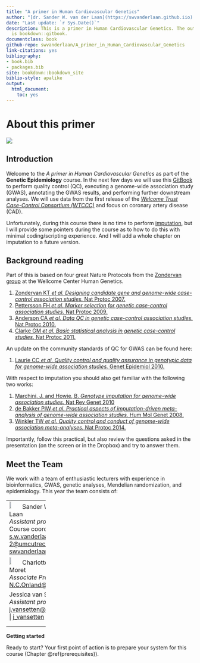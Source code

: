 ```yaml
--- 
title: "A primer in Human Cardiovascular Genetics"
author: "[dr. Sander W. van der Laan](https://swvanderlaan.github.iio) | [swvanderlaan](https://www.twitter.com/swvanderlaan)"
date: "Last update: `r Sys.Date()`"
description: This is a primer in Human Cardiovascular Genetics. The output format for this example
  is bookdown::gitbook.
documentclass: book
github-repo: swvanderlaan/A_primer_in_Human_Cardiovascular_Genetics
link-citations: yes
bibliography:
- book.bib
- packages.bib
site: bookdown::bookdown_site
biblio-style: apalike
output: 
  html_document: 
    toc: yes
---
```


<!--"Using GitBooks to create Open course materials"-->
# About this primer

![](./img/using_gitbook.jpeg)

## Introduction

Welcome to the _A primer in Human Cardiovascular Genetics_ as part of the **Genetic Epidemiology** course. In the next few days we will use this [GitBook](https://cjvanlissa.github.io/gitbook-demo/) to perform quality control (QC), executing a genome-wide association study (GWAS), annotating the GWAS results, and performing further downstream analyses. We will use data from the first release of the [*Welcome Trust Case-Control Consortium (WTCCC)*](https://www.wtccc.org.uk/ccc1/overview.html){target="_blank"} and focus on coronary artery disease (CAD). 

Unfortunately, during this course there is no time to perform [imputation](https://www.nature.com/articles/nrg2796), but I will provide some pointers during the course as to how to do this with minimal coding/scripting experience. And I will add a whole chapter on imputation to a future version. 


## Background reading

Part of this is based on four great Nature Protocols from the [Zondervan group](https://www.well.ox.ac.uk/research/research-groups/zondervan-group){target="_blank"} at the Wellcome Center Human Genetics.

1. [Zondervan KT _et al._ *Designing candidate gene and genome-wide case-control association studies.* Nat Protoc 2007.](https://www.ncbi.nlm.nih.gov/pubmed/17947991){target="_blank"}
2. [Pettersson FH _et al._ *Marker selection for genetic case-control association studies.* Nat Protoc 2009.](https://www.ncbi.nlm.nih.gov/pubmed/19390530){target="_blank"}
3. [Anderson CA _et al._ *Data QC in genetic case-control association studies.* Nat Protoc 2010.](https://www.ncbi.nlm.nih.gov/pubmed/21085122){target="_blank"}
4. [Clarke GM _et al._ *Basic statistical analysis in genetic case-control studies.* Nat Protoc 2011.](https://www.ncbi.nlm.nih.gov/pubmed/21293453){target="_blank"}

An update on the community standards of QC for GWAS can be found here:

1. [Laurie CC _et al._ *Quality control and quality assurance in genotypic data for genome-wide association studies.* Genet Epidemiol 2010.](https://www.ncbi.nlm.nih.gov/pubmed/20718045){target="_blank"}

With respect to imputation you should also get familiar with the following two works:

1. [Marchini, J. and Howie, B. *Genotype imputation for genome-wide association studies.* Nat Rev Genet 2010](https://doi.org/10.1038/nrg2796){target="_blank"}
2. [de Bakker PIW _et al._ *Practical aspects of imputation-driven meta-analysis of genome-wide association studies.* Hum Mol Genet 2008.](https://www.ncbi.nlm.nih.gov/pubmed/18852200){target="_blank"}
3. [Winkler TW _et al._ *Quality control and conduct of genome-wide association meta-analyses.* Nat Protoc 2014.](https://www.ncbi.nlm.nih.gov/pubmed/24762786){target="_blank"}

Importantly, follow this practical, but also review the questions asked in the presentation (on the screen or in the Dropbox) and try to answer them.
  
## Meet the Team

We work with a team of enthusiastic lecturers with experience in bioinformatics, GWAS, genetic analyses, Mendelian randomization, and epidemiology. This year the team consists of:

--------------
![](img/_team/sander_vander_laan.jpg){width=15%} Sander W. van der Laan </br>_Assistant professor_</br>Course coordinator</br><s.w.vanderlaan-2@umcutrecht.nl> | [swvanderlaan](http://www.twitter.com/swvanderlaan){target="_blank"}

![](img/_team/charlotte_onland.jpg){width=15%} Charlotte Onland-Moret </br>_Associate Professor_</br><N.C.Onland@umcutrecht.nl> 

[](img/_team/jessica_van_setten.jpg){width=15%} Jessica van Setten </br>_Assistant professor_</br><j.vansetten@umcutrecht.nl> | [j_vansetten](http://www.twitter.com/j_vansetten){target="_blank"}

<!-- ![](img/_team/arjan_boltjes.jpg){width=15%} Arjan Boltjes </br>_Postdoctoral researcher_</br><a.boltjes@umcutrecht.nl> | [arjanboltjes](http://www.twitter.com/arjanboltjes){target="_blank"} -->

<!-- ![](img/_team/joanna_bon_berg.jpg){width=15%} Joanna von Berg </br>_PhD student_</br><j.vonberg-24@umcutrecht.nl> | [JoannavonBerg](http://www.twitter.com/JoannavonBerg){target="_blank"} -->


--------------


**Getting started**
  
Ready to start? Your first point of action is to prepare your system for this course (Chapter \@ref(prerequisites)). 
